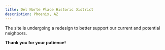 ```yaml
---
title: Del Norte Place Historic District
description: Phoenix, AZ
---
```


The site is undergoing a redesign to better support our current and potential neighbors.

**Thank you for your patience!**